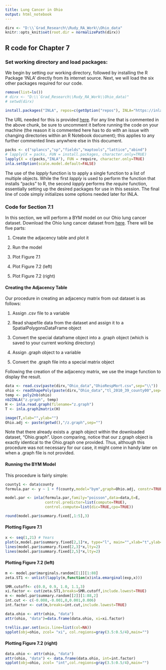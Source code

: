 ---
title: Lung Cancer in Ohio
output: html_notebook
---

```{r setup, results='hide'}
dirx <- "D:\\`Grad_Research\\Rudy_RA_Work\\Ohio_data"
knitr::opts_knit$set(root.dir = normalizePath(dirx)) 
```


<h2>R code for Chapter 7</h2>

<h3>Set working directory and load packages:</h3> 

We begin by setting our working directory, followed by installing the R Package 'INLA' directly from its internet source. Next, we 
will load the six other packages required for our code.

```{r directory_INLA}
remove(list=ls())
# dirx <- "D:\\`Grad_Research\\Rudy_RA_Work\\Ohio_data)"
# setwd(dirx)

install.packages("INLA", repos=c(getOption("repos"), INLA="https://inla.r-inla-download.org/R/stable"), dep=TRUE)
```
The URL needed for this is provided [here](https://inla.r-inla-download.org/R/stable). For any line that is commented in the above
chunk, be sure to uncomment it before running the code on your machine (the reason it is commented here has to do with an issue
with changing directories within an R Notebook document); this applies to any further commented lines anywhere else in this
document.


```{r load_packages}
packs <- c("splancs","sp","fields","maptools","lattice","abind")
# lapply(X = packs, FUN = install.packages, character.only=TRUE)
lapply(X = c(packs,"INLA"), FUN = require, character.only=TRUE)
inla.setOption(scale.model.default=FALSE)
```
The use of the *lapply* function is to apply a single function to a list of multiple objects. While the first *lapply* is used to
perform the function that installs "packs" to R, the second *lapply* performs the *require* function, essentially setting up the
desired packages for use in this session. The final line of code simply initializes some options needed later for INLA.


<h3>Code for Section 7.1</h3>

In this section, we will perform a BYM model on our Ohio lung cancer dataset. Download the Ohio lung cancer dataset from [here](https://sites.google.com/a/r-inla.org/stbook/datasets). 
There will be five parts:

1. Create the adjacency table and plot it

2. Run the model

3. Plot Figure 7.1

4. Plot Figure 7.2 (left)

5. Plot Figure 7.2 (right)


<h4>Creating the Adjacency Table</h4>

Our procedure in creating an adjacency matrix from out dataset is as follows:

1. Assign .csv file to a variable

2. Read shapefile data from the dataset and assign it to a SpatialPolygonsDataFrame object

3. Convert the special dataframe object into a .graph object (which is saved to your current working directory)

4. Assign .graph object to a variable

5. Convert the .graph file into a special matrix object

Following the creation of the adjacency matrix, we use the image function to display the result.


```{r adjacency_matrix}
data <- read.csv(paste(dirx,"Ohio_data","OhioRespMort.csv",sep="\\"))
ohio <- readShapePoly(paste(dirx,"Ohio_data","tl_2010_39_county00",sep="\\"))
temp <- poly2nb(ohio)
nb2INLA("z.graph", temp)
H <- inla.read.graph(filename="z.graph")
T <- inla.graph2matrix(H)

image(T,xlab="",ylab="")
Ohio.adj <- paste(getwd(),"/z.graph",sep="")
```

Note that there already exists a .graph object within the downloaded dataset, "Ohio.graph". Upon comparing, notice that our
z.graph object is exactly identical to the Ohio.graph one provided. Thus, although this procedure was not necessary for our case,
it might come in handy later on when a .graph file is not provided.


<h4>Running the BYM Model</h4>

This procedure is fairly simple: 

```{r BYM_model}
county1 <- data$county
formula.par <- y ~ 1 + f(county,model="bym",graph=Ohio.adj, constr=TRUE) + f(county1,year,model="iid", constr=TRUE) + year

model.par <- inla(formula.par,family="poisson",data=data,E=E,
                  control.predictor=list(compute=TRUE),
                  control.compute=list(dic=TRUE,cpo=TRUE))

round(model.par$summary.fixed[,1:5],3)
```


<h4>Plotting Figure 7.1</h4>

```{r fig_7.1}
x <- seq(1,21) # Years
plot(x,model.par$summary.fixed[2,1]*x, type="l", main="",xlab="t",ylab=expression(beta*t), ylim=c(-0.007,0.1))
lines(model.par$summary.fixed[2,3]*x,lty=2)
lines(model.par$summary.fixed[2,5]*x,lty=2)
```


<h4>Plotting Figure 7.2 (left)</h4>

```{r fig_7.2l}
m <- model.par$marginals.random[[1]][1:88]
zeta.ST1 <- unlist(lapply(m,function(x)inla.emarginal(exp,x)))

SMR.cutoff<- c(0.0, 0.9, 1.0, 1.1,3)
xi.factor <- cut(zeta.ST1,breaks=SMR.cutoff,include.lowest=TRUE)
m <- model.par$summary.random[[2]][1:88,2]
int.cut <- c(-0.008,-0.001,0,0.001,0.006)
int.factor <- cut(m,breaks=int.cut,include.lowest=TRUE)

data.ohio <- attr(ohio, "data")
attr(ohio, "data")=data.frame(data.ohio, xi=xi.factor)

trellis.par.set(axis.line=list(col=NA))
spplot(obj=ohio, zcol= "xi", col.regions=gray(3.5:0.5/4),main="")
```


<h4>Plotting Figure 7.2 (right)</h4>

```{r fig_7.2r}
data.ohio <- attr(ohio, "data")
attr(ohio, "data") <- data.frame(data.ohio, int=int.factor)
spplot(obj=ohio, zcol= "int",col.regions=gray(3.5:0.5/4),main="")
```


